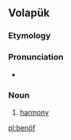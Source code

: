 ==Volapük==

===Etymology===
{{suffix|ben|öf|lang=vo}}

===Pronunciation===
* {{IPA|/beˈnøf/|lang=vo}}

===Noun===
{{head|vo|noun}}
 
# [[harmony]]

[[pl:benöf]]
